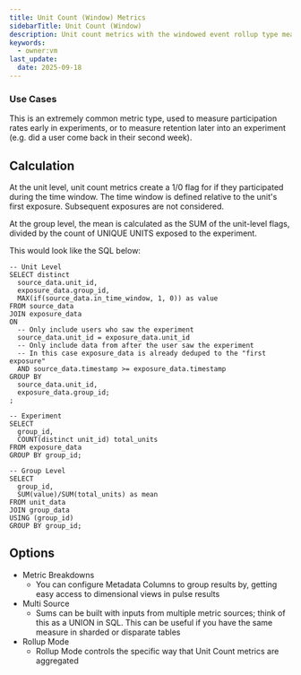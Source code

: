 ```yaml
---
title: Unit Count (Window) Metrics
sidebarTitle: Unit Count (Window)
description: Unit count metrics with the windowed event rollup type measure if a unit performed an action in a specific period of time after first being exposed to the experiment.
keywords:
  - owner:vm
last_update:
  date: 2025-09-18
---
```


### Use Cases

This is an extremely common metric type, used to measure participation rates early in experiments, or to measure retention later into an experiment (e.g. did a user come back in their second week).

## Calculation

At the unit level, unit count metrics create a 1/0 flag for if they participated during the time window. The time window is defined relative to the unit's first exposure. Subsequent exposures are not considered.

At the group level, the mean is calculated as the SUM of the unit-level flags, divided by the count of UNIQUE UNITS exposed to the experiment.

This would look like the SQL below:

```
-- Unit Level
SELECT distinct
  source_data.unit_id,
  exposure_data.group_id,
  MAX(if(source_data.in_time_window, 1, 0)) as value
FROM source_data
JOIN exposure_data
ON
  -- Only include users who saw the experiment
  source_data.unit_id = exposure_data.unit_id
  -- Only include data from after the user saw the experiment
  -- In this case exposure_data is already deduped to the "first exposure"
  AND source_data.timestamp >= exposure_data.timestamp
GROUP BY
  source_data.unit_id,
  exposure_data.group_id;
;

-- Experiment
SELECT
  group_id,
  COUNT(distinct unit_id) total_units
FROM exposure_data
GROUP BY group_id;

-- Group Level
SELECT
  group_id,
  SUM(value)/SUM(total_units) as mean
FROM unit_data
JOIN group_data
USING (group_id)
GROUP BY group_id;
```

## Options

- Metric Breakdowns
  - You can configure Metadata Columns to group results by, getting easy access to dimensional views in pulse results
- Multi Source
  - Sums can be built with inputs from multiple metric sources; think of this as a UNION in SQL. This can be useful if you have the same measure in sharded or disparate tables
- Rollup Mode
  - Rollup Mode controls the specific way that Unit Count metrics are aggregated
